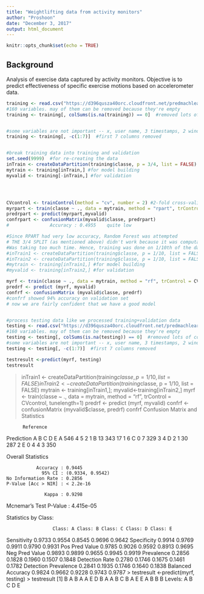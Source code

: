 ```yaml
---
title: "Weightlifting data from activity monitors"
author: "Proshoon"
date: "December 3, 2017"
output: html_document
---
```


```r
knitr::opts_chunk$set(echo = TRUE)
```

## Background

Analysis of exercise data captured by activity monitors.
Objective is to predict effectiveness of specific exercise motions based on accelerometer data.
```r
training <- read.csv("https://d396qusza40orc.cloudfront.net/predmachlearn/pml-training.csv", na.strings = c("NA", "#DIV/0!", ""))
#160 variables. may of them can be removed because they're empty
training <- training[, colSums(is.na(training)) == 0]  #removed lots of columns ; 160->60


#some variables are not important -- x, user name, 3 timestamps, 2 windows; remove them; basically first 7 columns
training <- training[, -c(1:7)]  #first 7 columns removed


#break training data into training and validation
set.seed(9999)  #for re-creating the data
inTrain <- createDataPartition(training$classe, p = 3/4, list = FALSE)
mytrain <- training[inTrain,] #for model building
myvalid <- training[-inTrain,] #for validation




CVcontrol <- trainControl(method = "cv", number = 2) #2-fold cross-validation, 10 was proved too computationally heavy for RF
myrpart <- train(classe ~ ., data = mytrain, method = "rpart", trControl = CVcontrol) #rpart applied
predrpart <- predict(myrpart,myvalid)
confrpart <- confusionMatrix(myvalid$classe, predrpart)
#               Accuracy : 0.4955    quite low   

#Since RPART had very low accuracy, Random Forest was attempted
# THE 3/4 SPLIT (as mentioned above) didn't work because it was computationally very heavy. 
#Was taking too much time. Hence, training was done on 1/10th of the data
#inTrain1 <- createDataPartition(training$classe, p = 1/10, list = FALSE)
#inTrain2 <- createDataPartition(training$classe, p = 1/10, list = FALSE)
#mytrain <- training[inTrain1,] #for model building
#myvalid <- training[inTrain2,] #for validation

myrf <- train(classe ~ ., data = mytrain, method = "rf", trControl = CVcontrol) #rf applied
predrf <- predict (myrf, myvalid)
confrf <- confusionMatrix (myvalid$classe, predrf)
#confrf showed 94% accuracy on validation set
# now we are fairly confident that we have a good model


#process testing data like we processed training+validation data
testing <- read.csv("https://d396qusza40orc.cloudfront.net/predmachlearn/pml-testing.csv", na.strings = c("NA", "#DIV/0!", ""))
#160 variables. may of them can be removed because they're empty
testing <- testing[, colSums(is.na(testing)) == 0]  #removed lots of columns ; 160->60
#some variables are not important -- x, user name, 3 timestamps, 2 windows; remove them; basically first 7 columns
testing <- testing[, -c(1:7)]  #first 7 columns removed

testresult <-predict(myrf, testing)
testresult

```
> inTrain1 <- createDataPartition(training$classe, p = 1/10, list = FALSE)
> inTrain2 <- createDataPartition(training$classe, p = 1/10, list = FALSE)
> mytrain <- training[inTrain1,]; myvalid<-training[inTrain2,]
> myrf <- train(classe ~ ., data = mytrain, method = "rf", trControl = CVcontrol, tunelength=1)
> predrf <- predict (myrf, myvalid)
> confrf <- confusionMatrix (myvalid$classe, predrf)
> confrf
Confusion Matrix and Statistics

          Reference
Prediction   A   B   C   D   E
         A 546   4   5   2   1
         B  13 343  17   1   6
         C   0   7 329   3   4
         D   2   1  30 287   2
         E   0   4   4   3 350

Overall Statistics
                                          
               Accuracy : 0.9445          
                 95% CI : (0.9334, 0.9542)
    No Information Rate : 0.2856          
    P-Value [Acc > NIR] : < 2.2e-16       
                                          
                  Kappa : 0.9298          
 Mcnemar's Test P-Value : 4.415e-05       

Statistics by Class:

                     Class: A Class: B Class: C Class: D Class: E
Sensitivity            0.9733   0.9554   0.8545   0.9696   0.9642
Specificity            0.9914   0.9769   0.9911   0.9790   0.9931
Pos Pred Value         0.9785   0.9026   0.9592   0.8913   0.9695
Neg Pred Value         0.9893   0.9899   0.9655   0.9945   0.9919
Prevalence             0.2856   0.1828   0.1960   0.1507   0.1848
Detection Rate         0.2780   0.1746   0.1675   0.1461   0.1782
Detection Prevalence   0.2841   0.1935   0.1746   0.1640   0.1838
Balanced Accuracy      0.9824   0.9662   0.9228   0.9743   0.9787
> testresult <-predict(myrf, testing)
> testresult
 [1] B A B A A E D B A A B C B A E E A B B B
Levels: A B C D E




```r
```

